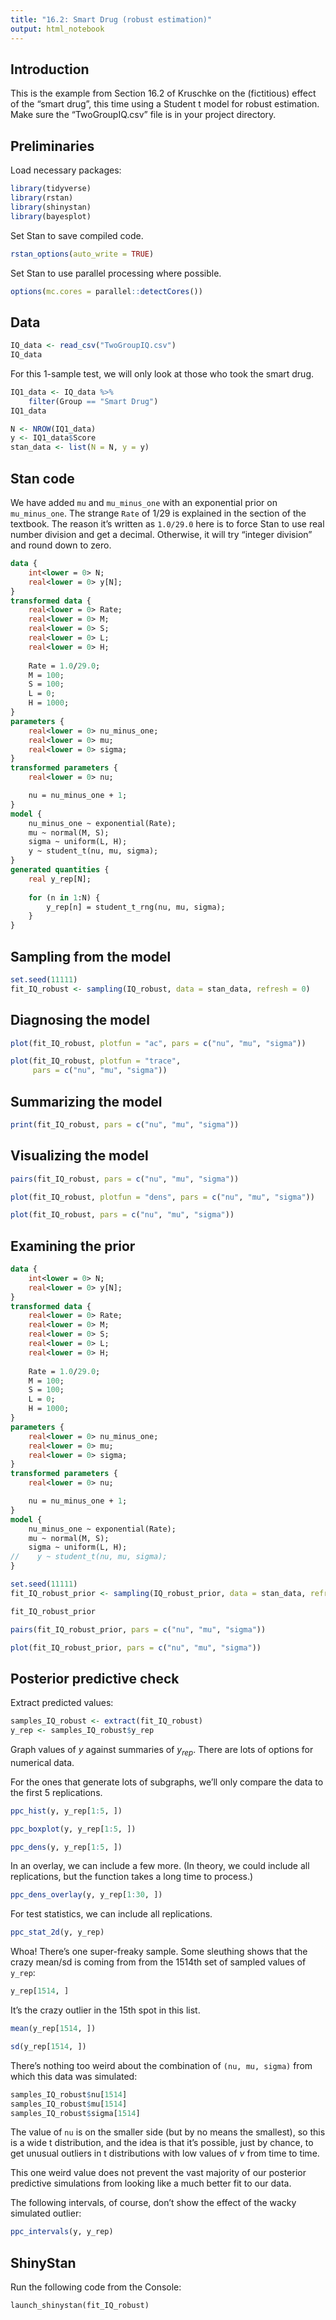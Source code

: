 ```yaml
---
title: "16.2: Smart Drug (robust estimation)"
output: html_notebook
---
```



## Introduction

This is the example from Section 16.2 of Kruschke on the (fictitious) effect of the "smart drug", this time using a Student t model for robust estimation. Make sure the "TwoGroupIQ.csv" file is in your project directory.


## Preliminaries

Load necessary packages:

```r
library(tidyverse)
library(rstan)
library(shinystan)
library(bayesplot)
```

Set Stan to save compiled code.

```r
rstan_options(auto_write = TRUE)
```

Set Stan to use parallel processing where possible.

```r
options(mc.cores = parallel::detectCores())
```


## Data

```r
IQ_data <- read_csv("TwoGroupIQ.csv")
IQ_data
```

For this 1-sample test, we will only look at those who took the smart drug.

```r
IQ1_data <- IQ_data %>%
    filter(Group == "Smart Drug")
IQ1_data
```


```r
N <- NROW(IQ1_data)
y <- IQ1_data$Score
stan_data <- list(N = N, y = y)
```


## Stan code

We have added `mu` and `mu_minus_one` with an exponential prior on `mu_minus_one`. The strange `Rate` of 1/29 is explained in the section of the textbook. The reason it's written as `1.0/29.0` here is to force Stan to use real number division and get a decimal. Otherwise, it will try "integer division" and round down to zero.

```stan
data {
    int<lower = 0> N;
    real<lower = 0> y[N];
}
transformed data {
    real<lower = 0> Rate;
    real<lower = 0> M;
    real<lower = 0> S;
    real<lower = 0> L;
    real<lower = 0> H;
    
    Rate = 1.0/29.0;
    M = 100;
    S = 100;
    L = 0;
    H = 1000;
}
parameters {
    real<lower = 0> nu_minus_one;
    real<lower = 0> mu;
    real<lower = 0> sigma;
}
transformed parameters {
    real<lower = 0> nu;

    nu = nu_minus_one + 1;
}
model {
    nu_minus_one ~ exponential(Rate);
    mu ~ normal(M, S);
    sigma ~ uniform(L, H);
    y ~ student_t(nu, mu, sigma);
}
generated quantities {
    real y_rep[N];
    
    for (n in 1:N) {
        y_rep[n] = student_t_rng(nu, mu, sigma);
    }
}
```


## Sampling from the model

```r
set.seed(11111)
fit_IQ_robust <- sampling(IQ_robust, data = stan_data, refresh = 0)
```


## Diagnosing the model

```r
plot(fit_IQ_robust, plotfun = "ac", pars = c("nu", "mu", "sigma"))
```

```r
plot(fit_IQ_robust, plotfun = "trace",
     pars = c("nu", "mu", "sigma"))
```


## Summarizing the model

```r
print(fit_IQ_robust, pars = c("nu", "mu", "sigma"))
```


## Visualizing the model

```r
pairs(fit_IQ_robust, pars = c("nu", "mu", "sigma"))
```

```r
plot(fit_IQ_robust, plotfun = "dens", pars = c("nu", "mu", "sigma"))
```

```r
plot(fit_IQ_robust, pars = c("nu", "mu", "sigma"))
```


## Examining the prior

```stan
data {
    int<lower = 0> N;
    real<lower = 0> y[N];
}
transformed data {
    real<lower = 0> Rate;
    real<lower = 0> M;
    real<lower = 0> S;
    real<lower = 0> L;
    real<lower = 0> H;
    
    Rate = 1.0/29.0;
    M = 100;
    S = 100;
    L = 0;
    H = 1000;
}
parameters {
    real<lower = 0> nu_minus_one;
    real<lower = 0> mu;
    real<lower = 0> sigma;
}
transformed parameters {
    real<lower = 0> nu;

    nu = nu_minus_one + 1;
}
model {
    nu_minus_one ~ exponential(Rate);
    mu ~ normal(M, S);
    sigma ~ uniform(L, H);
//    y ~ student_t(nu, mu, sigma);
}
```

```r
set.seed(11111)
fit_IQ_robust_prior <- sampling(IQ_robust_prior, data = stan_data, refresh = 0)
```

```r
fit_IQ_robust_prior
```

```r
pairs(fit_IQ_robust_prior, pars = c("nu", "mu", "sigma"))
```

```r
plot(fit_IQ_robust_prior, pars = c("nu", "mu", "sigma"))
```


## Posterior predictive check

Extract predicted values:

```r
samples_IQ_robust <- extract(fit_IQ_robust)
y_rep <- samples_IQ_robust$y_rep
```

Graph values of $y$ against summaries of $y_{rep}$. There are lots of options for numerical data.

For the ones that generate lots of subgraphs, we'll only compare the data to the first 5 replications.

```r
ppc_hist(y, y_rep[1:5, ])
```

```r
ppc_boxplot(y, y_rep[1:5, ])
```

```r
ppc_dens(y, y_rep[1:5, ])
```

In an overlay, we can include a few more. (In theory, we could include all replications, but the function takes a long time to process.)

```r
ppc_dens_overlay(y, y_rep[1:30, ])
```

For test statistics, we can include all replications.

```r
ppc_stat_2d(y, y_rep)
```

Whoa! There's one super-freaky sample. Some sleuthing shows that the crazy mean/sd is coming from from the 1514th set of sampled values of `y_rep`:

```r
y_rep[1514, ]
```

It's the crazy outlier in the 15th spot in this list.

```r
mean(y_rep[1514, ])
```

```r
sd(y_rep[1514, ])
```

There's nothing too weird about the combination of `(nu, mu, sigma)` from which this data was simulated:

```r
samples_IQ_robust$nu[1514]
samples_IQ_robust$mu[1514]
samples_IQ_robust$sigma[1514]
```

The value of `nu` is on the smaller side (but by no means the smallest), so this is a wide t distribution, and the idea is that it's possible, just by chance, to get unusual outliers in t distributions with low values of $\nu$ from time to time.

This one weird value does not prevent the vast majority of our posterior predictive simulations from looking like a much better fit to our data.

The following intervals, of course, don't show the effect of the wacky simulated outlier:

```r
ppc_intervals(y, y_rep)
```


## ShinyStan

Run the following code from the Console:

```
launch_shinystan(fit_IQ_robust)
```